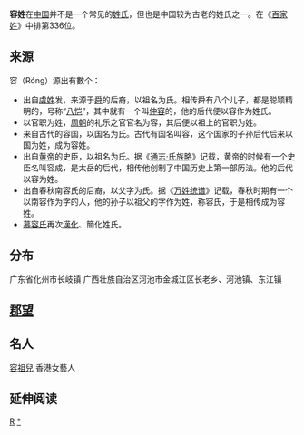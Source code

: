{{unreferenced|time=2011-01-21T01:00:16+00:00}}
{{姓氏
|姓氏=容
|拼音=Róng
|南京官話=iong<sup>2</sup>
|中国大陆=Rong
|台湾=Jung
|香港=Yung
|澳门=Iong
|新加坡=
|马来西亚=
|越南=Dung
|韩国=Yong (용)
|反切=
|同音字=
|堂号=
|郡望=[[敦煌郡|敦煌郡]]
}}

'''容姓'''在[[中国|中国]]并不是一个常见的[[姓氏|姓氏]]，但也是中国较为古老的姓氏之一。在《[[百家姓|百家姓]]》中排第336位。

==来源==
容（Róng）源出有數个：

*出自[[虞姓|虞姓]]发，来源于[[舜|舜]]的后裔，以祖名为氏。相传舜有八个儿子，都是聪颖精明的，号称“[[八恺|八恺]]”，其中就有一个叫[[仲容|仲容]]的，他的后代便以容作为姓氏。
*以官职为姓，[[周朝|周朝]]的礼乐之官官名为容，其后便以祖上的官职为姓。
*来自古代的容国，以国名为氏。古代有国名叫容，这个国家的子孙后代后来以国为姓，成为容姓。
*出自[[黄帝|黄帝]]的史臣，以祖名为氏。据《[[通志·氏族略|通志·氏族略]]》记载，黄帝的时候有一个史臣名叫容成，是太岳的后代，相传他创制了中国历史上第一部历法。他的后代以容为姓。
*出自春秋南容氏的后裔，以父字为氏。据《[[万姓统谱|万姓统谱]]》记载，春秋时期有一个以南容作为字的人，他的孙子以祖父的字作为姓，称容氏，于是相传成为容姓。
*[[慕容氏|慕容氏]]再次[[漢化|漢化]]、簡化姓氏。

==分布==
广东省化州市长岐镇
广西壮族自治区河池市金城江区长老乡、河池镇、东江镇

==[[郡望|郡望]]==

==名人==

{{姓氏小作品}}[[容祖兒|容祖兒]] 香港女藝人

== 延伸阅读 ==
{{Wikisource further reading}}

[[Category:漢姓|R]]
[[Category:容姓|*]]